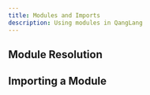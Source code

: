 ---
title: Modules and Imports
description: Using modules in QangLang
---

## Module Resolution

## Importing a Module
